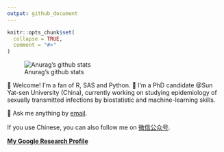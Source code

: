 ```yaml
---
output: github_document
---
```


<!-- README.md is generated from README.Rmd. Please edit that file -->

```r
knitr::opts_chunk$set(
  collapse = TRUE,
  comment = "#>"
)
```

![Anurag's github stats](https://github-readme-stats.vercel.app/api?username=Leslie-Lu&show_icons=true)

 👋 Welcome! I'm a fan of R, SAS and Python. 🔭 I’m a PhD candidate @Sun Yat-sen University (China), currently working on studying epidemiology of sexually transmitted infections by biostatistic and machine-learning skills.

 💬  Ask me anything by [email](mailto:luzh29@mail2.sysu.edu.cn).

 If you use Chinese, you can also follow me on [微信公众号](https://gitee.com/Leslie-Lu/markdown/raw/master/image/20230522174712.jpg).

[**My Google Research Profile**](https://scholar.google.com/citations?user=LKLQ1g8AAAAJ&hl=en)
